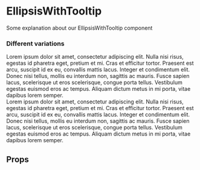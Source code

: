 

<Meta title="EllipsisWithTooltip" component={EllipsisWithTooltip} />

# EllipsisWithTooltip

Some explanation about our EllipsisWithTooltip component

### Different variations

<Preview isColumn>
	<Story name="Default">
		<div>
			<div style={{width: '200px'}}>
				<EllipsisWithTooltip> Lorem ipsum dolor sit amet, consectetur adipiscing elit. Nulla nisi risus, egestas id pharetra eget, pretium et mi. Cras et efficitur tortor. Praesent est arcu, suscipit id ex eu, convallis mattis lacus. Integer et condimentum elit. Donec nisi tellus, mollis eu interdum non, sagittis ac mauris. Fusce sapien lacus, scelerisque ut eros scelerisque, congue porta tellus. Vestibulum egestas euismod eros ac tempus. Aliquam dictum metus in mi porta, vitae dapibus lorem semper. </EllipsisWithTooltip>
			</div>
		</div>
	</Story>
</Preview>


<Preview isColumn>
	<Story name="Custom value">
		<div>
			<div style={{width: '200px'}}>
				<EllipsisWithTooltip value="This value will be rendererd inside the tooltip component on hover" > Lorem ipsum dolor sit amet, consectetur adipiscing elit. Nulla nisi risus, egestas id pharetra eget, pretium et mi. Cras et efficitur tortor. Praesent est arcu, suscipit id ex eu, convallis mattis lacus. Integer et condimentum elit. Donec nisi tellus, mollis eu interdum non, sagittis ac mauris. Fusce sapien lacus, scelerisque ut eros scelerisque, congue porta tellus. Vestibulum egestas euismod eros ac tempus. Aliquam dictum metus in mi porta, vitae dapibus lorem semper. </EllipsisWithTooltip>
			</div>
		</div>
	</Story>
</Preview>

## Props

<Props of={EllipsisWithTooltip} />
